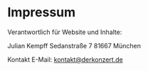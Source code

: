 # Impressum

Verantwortlich für Website und Inhalte:

Julian Kempff
Sedanstraße 7
81667 München

Kontakt
E-Mail: kontakt@derkonzert.de
